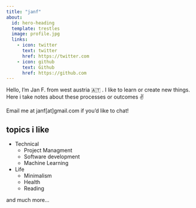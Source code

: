 ```yaml
---
title: "janf"
about:
  id: hero-heading
  template: trestles
  image: profile.jpg
  links:
    - icon: twitter
      text: twitter
      href: https://twitter.com
    - icon: github
      text: Github
      href: https://github.com
---
```

:::{#hero-heading}

Hello, I’m Jan F. from west austria 🇦🇹 . I like to learn or create new things.
Here i take notes about these processes or outcomes ✌️

Email me at janf[at]gmail.com if you’d like to chat!


## topics i like
- Technical
  - Project Managment
  - Software development
  - Machine Learning
- Life
  - Minimalism
  - Health
  - Reading


and much more...
:::
